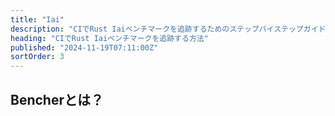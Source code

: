 ```yaml
---
title: "Iai"
description: "CIでRust Iaiベンチマークを追跡するためのステップバイステップガイド"
heading: "CIでRust Iaiベンチマークを追跡する方法"
published: "2024-11-19T07:11:00Z"
sortOrder: 3
---
```



<Intro
  text="Iaiを使用してRustコードをベンチマークする方法"
  url="/ja/learn/benchmarking/rust/iai/"
/>

## Bencherとは？

<BencherIntro />

<StepsForBencherCloud
  adapter="rust_iai"
  url="/ja/docs/explanation/adapters/#-rust-iai"
/>

<StepsForBencherSelfHosted
  adapter="rust_iai"
  url="/ja/docs/explanation/adapters/#-rust-iai"
/>

<RustIai />

<br />

<CallToAction />